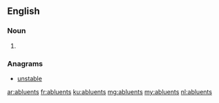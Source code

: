 ==English==

===Noun===
{{head|en|plural}}

# {{plural of|abluent|lang=en}}

===Anagrams===
* [[unstable#English|unstable]]

[[ar:abluents]]
[[fr:abluents]]
[[ku:abluents]]
[[mg:abluents]]
[[my:abluents]]
[[nl:abluents]]